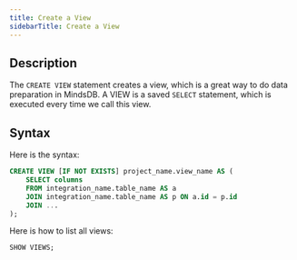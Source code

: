 ```yaml
---
title: Create a View
sidebarTitle: Create a View
---
```


## Description

The `CREATE VIEW` statement creates a view, which is a great way to do data preparation in MindsDB. A VIEW is a saved `SELECT` statement, which is executed every time we call this view.

## Syntax

Here is the syntax:

```sql
CREATE VIEW [IF NOT EXISTS] project_name.view_name AS (
    SELECT columns
    FROM integration_name.table_name AS a
    JOIN integration_name.table_name AS p ON a.id = p.id
    JOIN ...
);
```

Here is how to list all views:

```sql
SHOW VIEWS;
```
